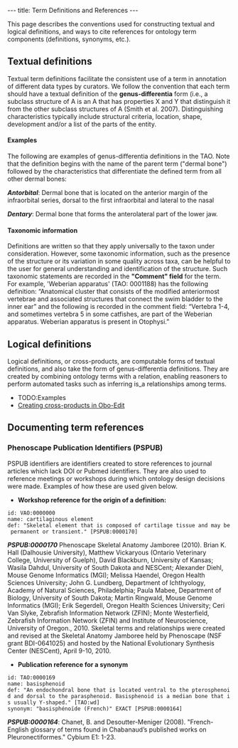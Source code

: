 ---
title: Term Definitions and References
---

This page describes the conventions used for constructing textual and logical definitions, and ways to cite references for ontology term components (definitions, synonyms, etc.).

== Textual definitions ==
Textual term definitions facilitate the consistent use of a term in annotation of different data types by curators. We follow the convention that each term should have a textual definition of the '''genus-differentia''' form (i.e., a subclass structure of A is an A that has properties X and Y that distinguish it from the other subclass structures of A (Smith et al. 2007). Distinguishing characteristics typically include structural criteria, location, shape, development and/or a list of the parts of the entity.

====Examples====
The following are examples of genus-differentia definitions in the TAO. Note that the definition begins with the name of the parent term ("dermal bone") followed by the characteristics that differentiate the defined term from all other dermal bones:

'''''Antorbital''''': Dermal bone that is located on the anterior margin of the infraorbital series, dorsal to the first infraorbital and lateral to the nasal

'''''Dentary''''': Dermal bone that forms the anterolateral part of the lower jaw.

====Taxonomic information====
Definitions are written so that they apply universally to the taxon under consideration.  However, some taxonomic information, such as the presence of the structure or its variation in some quality across taxa, can be helpful to the user for general understanding and identification of the structure. Such taxonomic statements are recorded in the '''"Comment" field''' for the term. For example, 'Weberian apparatus' (TAO: 0001188) has the following definition: “Anatomical cluster that consists of the modified anteriormost vertebrae and associated structures that connect the swim bladder to the inner ear” and the following is recorded in the comment field: “Vertebra 1-4, and sometimes vertebra 5 in some catfishes, are part of the Weberian apparatus. Weberian apparatus is present in Otophysi.”

== Logical definitions ==

Logical definitions, or cross-products, are computable forms of textual definitions, and also take the form of genus-differentia definitions.  They are created by combining ontology terms with a relation, enabling reasoners to perform automated tasks such as inferring is_a relationships among terms.

* TODO:Examples
* [http://oboedit.org/docs/html/Introduction_to_Cross_Products.htm Creating cross-products in Obo-Edit]

== Documenting term references == 

=== Phenoscape Publication Identifiers (PSPUB)===

PSPUB identifiers are identifiers created to store references to journal articles which lack DOI or Pubmed identifiers. They are also used to reference meetings or workshops during which ontology design decisions were made. Examples of how these are used given below. 

* '''Workshop reference for the origin of a definition:'''
 id: VAO:0000000
 name: cartilaginous element
 def: "Skeletal element that is composed of cartilage tissue and may be permanent or transient." [PSPUB:0000170]

'''''PSPUB:0000170''''' Phenoscape Skeletal Anatomy Jamboree (2010). Brian K. Hall (Dalhousie University), Matthew Vickaryous (Ontario Veterinary College, University of Guelph), David Blackburn, University of Kansas; Wasila Dahdul, University of South Dakota and NESCent; Alexander Diehl, Mouse Genome Informatics (MGI); Melissa Haendel, Oregon Health Sciences University; John G. Lundberg, Department of Ichthyology, Academy of Natural Sciences, Philadelphia; Paula Mabee, Department of Biology, University of South Dakota; Martin Ringwald, Mouse Genome Informatics (MGI); Erik Segerdell, Oregon Health Sciences University; Ceri Van Slyke, Zebrafish Information Network (ZFIN); Monte Westerfield, Zebrafish Information Network (ZFIN) and Institute of Neuroscience, University of Oregon., 2010.
Skeletal terms and relationships were created and revised at the Skeletal Anatomy Jamboree held by Phenoscape (NSF grant BDI-0641025) and hosted by the National Evolutionary Synthesis Center (NESCent), April 9-10, 2010.


* '''Publication reference for a synonym'''

 id: TAO:0000169
 name: basisphenoid
 def: "An endochondral bone that is located ventral to the pterosphenoid and dorsal to the parasphenoid. Basisphenoid is a median bone that is usually Y-shaped." [TAO:wd]
 synonym: "basisphénoïde (French)" EXACT [PSPUB:0000164]


'''''PSPUB:0000164''''': Chanet, B. and Desoutter-Meniger (2008). "French-English glossary of terms found in Chabanaud’s published works on Pleuronectiformes." Cybium E1: 1-23.